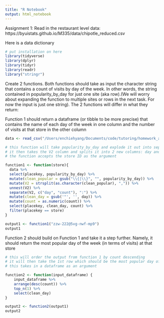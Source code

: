 ```yaml
---
title: "R Notebook"
output: html_notebook
---
```

Assignment 1:
Read in the restaurant level data: https://byuistats.github.io/M335/data/chipotle_reduced.csv

Here is a data dictionary


```r
# put installation on here
library(tidyverse)
library(dplyr)
library(tidyr)
library(readr)
library("stringr")                 

```

Create 2 functions. Both functions should take as input the character string that contains a count of visits by day of the week. In other words, the string contained in popularity_by_day for just one site (aka row).(We will worry about expanding the function to multiple sites or rows in the next task. For now the input is just one string). The 2 functions will differ in what they return:

Function 1 should return a dataframe (or tibble to be more precise) that contains the name of each day of the week in one column and the number of visits at that store in the other column

```r
data <- read_csv("/Users/enchiehyang/Documents/code/tutoring/homework_assignments/r_assignments/chipotle_reduced.csv")
```

```r

# this function will take popularity_by_day and explode it out into separate rows
# it then takes the V2 column and splits it into 2 new columns: day and count
# the function accepts the store ID as the argument

function1 <- function(store){ 
  data %>% 
  select(placekey, popularity_by_day) %>% 
  mutate(clean_popular = gsub("\\{|\\}", "", popularity_by_day)) %>%
  mutate(V2 = strsplit(as.character(clean_popular), ",")) %>% 
  unnest(V2) %>%
  separate(V2, c("day", "count"), ":") %>%
  mutate(clean_day = gsub('"', '', day)) %>%
  mutate(count = as.numeric(count)) %>%
  select(placekey, clean_day, count) %>%
  filter(placekey == store)
}

```



```r
output1 <- function1("zzw-222@5vg-nwf-mp9")
output1
```

Function 2 should build on Function 1 and take it a step further. Namely, it should return the most popular day of the week (in terms of visits) at that store

```r

# this will order the output from function 1 by count descending
# it will then take the 1st row which should be the most popular day of the week
# this takes in a dataframe as an argument

function2 <- function(input_dataframe) {
    input_dataframe %>%
    arrange(desc(count)) %>%
    top_n(1) %>%
    select(clean_day)
}

```


```r
output2 <- function2(output1)  
output2
```

